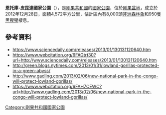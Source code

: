 {{coord|0|21|N|16|33|E|format=dms|display=title}}

'''恩托庫-皮昆達國家公園'''（{{lang-fr|Parc national de Ntokou-Pikounda}}），是[[剛果共和國|剛果共和國]]的[[國家公園|國家公園]]，位於[[剛果盆地|剛果盆地]]，成立於2012年12月28日，面積4,572平方公里，估計區內有8,000頭[[非洲森林象|非洲森林象]]和950隻[[黑猩猩|黑猩猩]]棲息。

==參考資料==
* https://www.sciencedaily.com/releases/2013/01/130131120640.htm
* https://www.webcitation.org/6FAGtrt30?url=http://www.sciencedaily.com/releases/2013/01/130131120640.htm
* http://green.blogs.nytimes.com/2013/01/31/lowland-gorillas-protected-in-a-green-abyss/ {{Wayback|url=http://green.blogs.nytimes.com/2013/01/31/lowland-gorillas-protected-in-a-green-abyss/ |date=20200811165536 }}
* http://www.gadling.com/2013/02/06/new-national-park-in-the-congo-will-protect-lowland-gorillas/
* https://www.webcitation.org/6FAH7CEWC?url=http://www.gadling.com/2013/02/06/new-national-park-in-the-congo-will-protect-lowland-gorillas/ 

{{RCongo-geo-stub}}
[[Category:剛果共和國國家公園|Category:剛果共和國國家公園]]
